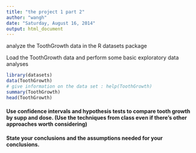 ```yaml
---
title: "the project 1 part 2"
author: "wangh"
date: "Saturday, August 16, 2014"
output: html_document
---
```


analyze the ToothGrowth data in the R datasets package

Load the ToothGrowth data and perform some basic exploratory data analyses
```r
library(datasets)
data(ToothGrowth)
# give information on the data set : help(ToothGrowth)
summary(ToothGrowth)
head(ToothGrowth)

```


#### Use confidence intervals and hypothesis tests to compare tooth growth by supp and dose. (Use the techniques from class even if there's other approaches worth considering)
#### State your conclusions and the assumptions needed for your conclusions. 
